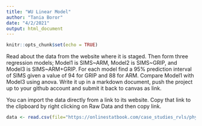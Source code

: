```yaml
---
title: "WU Linear Model"
author: "Tania Boror"
date: "4/2/2021"
output: html_document
---
```


```r
knitr::opts_chunk$set(echo = TRUE)
```

Read about the data from the website where it is staged.  Then form three regression models; Model1 is SIMS~ARM, Model2 is SIMS~GRIP, and Model3 is SIMS~ARM+GRIP. For each model find a 95% prediction interval of SIMS given a value of 94  for GRIP and 88 for ARM. Compare Model1 with Model3 using anova. Write it up in a markdown document, push the project up to your github account and submit it back to canvas as link.

You can import the data directly from a link to its website.  Copy that link to the clipboard by right clicking on Raw Data and then copy link.


```r
data <- read.csv(file="https://onlinestatbook.com/case_studies_rvls/physical_strength/data.txt",sep="",header=TRUE)
```

